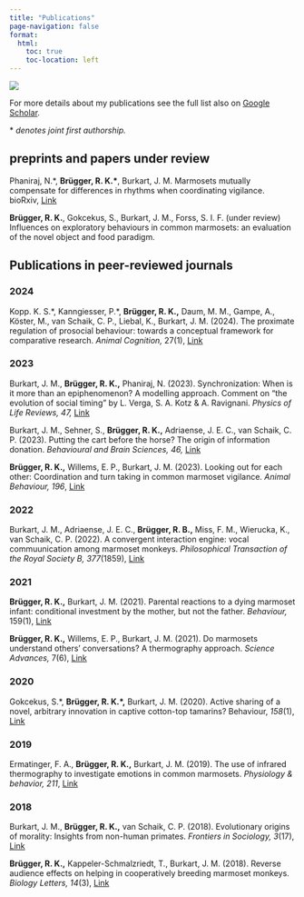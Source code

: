 ```yaml
---
title: "Publications"
page-navigation: false
format: 
  html:
    toc: true
    toc-location: left
---
```


::: column-margin
![](pics/ReadingSideDoodle.svg)
:::

For more details about my publications see the full list also on [Google Scholar](https://scholar.google.ch/citations?user=KPUD0JcAAAAJ&hl=de).

\* *denotes joint first authorship.*

## preprints and papers under review

Phaniraj, N.\*, **Brügger, R. K.\***, Burkart, J. M. Marmosets mutually compensate for differences in rhythms when coordinating vigilance. bioRxiv, [Link](https://doi.org/10.1101/2023.09.28.559895)

**Brügger, R. K.**, Gokcekus, S., Burkart, J. M., Forss, S. I. F. (under review) Influences on exploratory behaviours in common marmosets: an evaluation of the novel object and food paradigm.

## Publications in peer-reviewed journals

### 2024

Kopp. K. S.\*, Kanngiesser, P.\*, **Brügger, R. K.,** Daum, M. M., Gampe, A., Köster, M., van Schaik, C. P., Liebal, K., Burkart, J. M. (2024). The proximate regulation of prosocial behaviour: towards a conceptual framework for comparative research. *Animal Cognition,* 27(1), [Link](https://doi.org/10.1007/s10071-024-01846-w)

### 2023

Burkart, J. M., **Brügger, R. K.,** Phaniraj, N. (2023). Synchronization: When is it more than an epiphenomenon? A modelling approach. Comment on "the evolution of social timing" by L. Verga, S. A. Kotz & A. Ravignani. *Physics of Life Reviews,* *47,* [Link](https://doi.org/10.1016/j.plrev.2023.10.009)

Burkart, J. M., Sehner, S., **Brügger, R. K.,** Adriaense, J. E. C., van Schaik, C. P. (2023). Putting the cart before the horse? The origin of information donation. *Behavioural and Brain Sciences, 46,* [Link](https://doi.org/10.1017/s0140525x2200084x)

**Brügger, R. K.,** Willems, E. P., Burkart, J. M. (2023). Looking out for each other: Coordination and turn taking in common marmoset vigilance. *Animal Behaviour,* *196*, [Link](https://doi.org/10.1016/j.anbehav.2022.11.007)

### 2022

Burkart, J. M., Adriaense, J. E. C., **Brügger, R. B.,** Miss, F. M., Wierucka, K., van Schaik, C. P. (2022). A convergent interaction engine: vocal commuunication among marmoset monkeys. *Philosophical Transaction of the Royal Society B, 377*(1859), [Link](https://doi.org/10.1098/rstb.2021.0098)

### 2021

**Brügger, R. K.,** Burkart, J. M. (2021). Parental reactions to a dying marmoset infant: conditional investment by the mother, but not the father. *Behaviour,* 159(1), [Link](https://doi.org/10.1163/1568539X-bja10108)

**Brügger, R. K.,** Willems, E. P., Burkart, J. M. (2021). Do marmosets understand others' conversations? A thermography approach. *Science Advances,* 7(6), [Link](https://www.science.org/doi/10.1126/sciadv.abc8790)

### 2020

Gokcekus, S.\*, **Brügger, R. K.\*,** Burkart, J. M. (2020). Active sharing of a novel, arbitrary innovation in captive cotton-top tamarins? Behaviour, *158*(1), [Link](https://doi.org/10.1163/1568539X-bja10049)

### 2019

Ermatinger, F. A., **Brügger, R. K.,** Burkart, J. M. (2019). The use of infrared thermography to investigate emotions in common marmosets. *Physiology & behavior,* *211*, [Link](https://doi.org/10.1016/j.physbeh.2019.112672)

### 2018

Burkart, J. M., **Brügger, R. K.,** van Schaik, C. P. (2018). Evolutionary origins of morality: Insights from non-human primates. *Frontiers in Sociology,* *3*(17), [Link](https://doi.org/10.3389/fsoc.2018.00017)

**Brügger, R. K.,** Kappeler-Schmalzriedt, T., Burkart, J. M. (2018). Reverse audience effects on helping in cooperatively breeding marmoset monkeys. *Biology Letters, 14*(3), [Link](https://doi.org/10.1098/rsbl.2018.0030)
